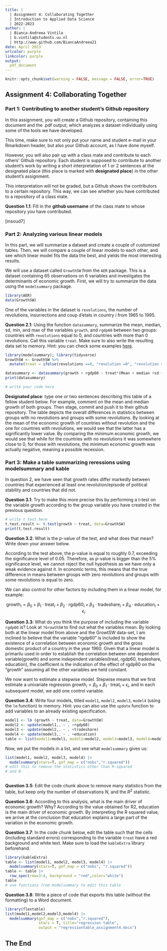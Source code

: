```yaml
---
title: | 
  | Assignment 4: Collaborating Together
  | Introduction to Applied Data Science
  | 2022-2023
author: |
  | Bianca-Andreea Vintila 
  | b.vintila@students.uu.nl
  | http://www.github.com/BiancaAndreea21
date: April 2023
urlcolor: purple
linkcolor: purple
output: 
  pdf_document
---
```


```r
knitr::opts_chunk$set(warning = FALSE, message = FALSE, error=TRUE)
```

## Assignment 4: Collaborating Together 

### Part 1: Contributing to another student's Github repository

In this assignment, you will create a Github repository, containing this document and the .pdf output, which analyzes a dataset individually using some of the tools we have developed. 

This time, make sure to not only put your name and student e-mail in your Rmarkdown header, but also your Github account, as I have done myself. 

However, you will also pair up with a class mate and contribute to each others' Github repository. Each student is supposed to contribute to another student's work by writing a short interpretation of 1 or 2 sentences at the designated place (this place is marked with **designated place**) in the other student's assignment. 

This interpretation will not be graded, but a Github shows the contributors to a certain repository. This way, we can see whether you have contributed to a repository of a class mate. 

**Question 1.1**: Fill in the __github username__ of the class mate to whose repository you have contributed. 

[msoud7]

### Part 2: Analyzing various linear models

In this part, we will summarize a dataset and create a couple of customized tables. Then, we will compare a couple of linear models to each other, and see which linear model fits the data the best, and yields the most interesting results.

We will use a dataset called `GrowthSW` from the `AER` package. This is a dataset containing 65 observations on 6 variables and investigates the determinants of economic growth. First, we will try to summarize the data using the `modelsummary` package. 

```r
library(AER)
data(GrowthSW)
```

One of the variables in the dataset is `revolutions`, the number of revolutions, insurrections and coup d'etats in country $i$ from 1965 to 1995.

**Question 2.1**: Using the function `datasummary`, summarize the mean, median, sd, min, and max of the variables `growth`, and `rgdp60` between two groups: countries with `revolutions` equal to 0, and countries with more than 0 revolutions. Call this variable `treat`. Make sure to also write the resulting data set to memory. Hint: you can check some examples [here](https://vincentarelbundock.github.io/modelsummary/articles/datasummary.html#datasummary).

```r
library(modelsummary); library(tidyverse)
GrowthSW <- GrowthSW %>% 
  mutate(treat = ifelse(revolutions ==0, "revolution =0", "revolution > 0"))

datasummary <- datasummary(growth + rgdp60 ~ treat*(Mean + median +sd + min + max), data = GrowthSW)
print(datasummary)

# write your code here
```

**Designated place**: type one or two sentences describing this table of a fellow student below. For example, comment on the mean and median growth of both groups. Then stage, commit and push it to their github repository. 
The table depicts the overall differences in statistics between groups with no revolutions and groups with some revolutions. By looking at the mean of the economic growth of countries without revolution and the one for countries with revolutions, we would see that the latter has a significantly lower value.  By comparing the minimum economic growth, we would see that while for the countries with no revolutions it was somewhere close to 0, for those with revolutions, the minimum economic growth was actually negative, meaning a possible recession.



### Part 3: Make a table summarizing reressions using modelsummary and kable

In question 2, we have seen that growth rates differ markedly between countries that experienced at least one revolution/episode of political stability and countries that did not. 

**Question 3.1**: Try to make this more precise this by performing a t-test on the variable growth according to the group variable you have created in the previous question. 

```r
# write t test here
t.test.result <- t.test(growth ~ treat, data=GrowthSW)
print(t.test.result)

```

**Question 3.2**: What is the $p$-value of the test, and what does that mean? Write down your answer below.

According to the test above, the p-value is equal to roughly 0.7, exceeding the significance level of 0.05. Therefore, as p-value is bigger than the 5% significance level, we cannot reject the null hypothesis as we have only a weak evidence against it. In economic terms, this means that the true difference in means between groups with zero revolutions and groups with some revolutions is equal to zero.

We can also control for other factors by including them in a linear model, for example:

$$
\text{growth}_i = \beta_0 + \beta_1 \cdot \text{treat}_i + \beta_2 \cdot \text{rgdp60}_i + \beta_3 \cdot \text{tradeshare}_i + \beta_4 \cdot \text{education}_i + \epsilon_i
$$

**Question 3.3**: What do you think the purpose of including the variable `rgdp60` is? Look at `?GrowthSW` to find out what the variables mean. 
  By looking both at the linear model from above and the GrowtSW data-set, I am inclined to believe that the variable "rgdp60" is included to show the existence of a correlation between economic growth and the gross domestic product of a country in the year 1960. Given that a linear model is primarilu used in order to establish the correlation between one dependent variable(growth) and some independent variables(treat, rgdp60, tradeshare, education), the coefficient is the indication of the effect of rgdp60 on the "growth" assuming all the other variables are held constant.


We now want to estimate a stepwise model. Stepwise means that we first estimate a univariate regression $\text{growth}_i = \beta_0 + \beta_1 \cdot \text{treat}_i + \epsilon_i$, and in each subsequent model, we add one control variable. 

**Question 3.4**: Write four models, titled `model1`, `model2`, `model3`, `model4` (using the `lm` function) to memory. Hint: you can also use the `update` function to add variables to an already existing specification.

```r
model1 <- lm (growth ~ treat, data=GrowthSW)
model2 <- update(model1,. ~ . +rgdp60)
model3 <- update(model2,. ~ . +tradeshare)
model4 <- update(model3,. ~ . +education)
table <- list(model1=model1, model2=model2, model3=model3, model4=model4)

```

Now, we put the models in a list, and see what `modelsummary` gives us:

```r
list(model1, model2, model3, model4) |>
  modelsummary(stars=T, gof_map = c("nobs","r.squared"))
# edit this to remove the statistics other than R-squared
# and N
 

```

**Question 3.5**: Edit the code chunk above to remove many statistics from the table, but keep only the number of observations $N$, and the $R^2$ statistic. 

**Question 3.6**: According to this analysis, what is the main driver of economic growth? Why?
According to the value obtained for R2, education is the main driver of economic growth. By interpreting the R squared value, we arrive at the conclusion that education explains a large part of the variation in the economic growth.

**Question 3.7**: In the code chunk below, edit the table such that the cells (including standard errors) corresponding to the variable `treat` have a red background and white text. Make sure to load the `kableExtra` library beforehand.

```r
library(kableExtra)
table <- list(model1, model2, model3, model4) |>
  modelsummary(stars=T, gof_map = c("nobs", "r.squared")) 
table <- table |>
  row_spec(row=3:4, background = "red",color="white")
table
# use functions from modelsummary to edit this table
```

**Question 3.8**: Write a piece of code that exports this table (without the formatting) to a Word document. 
```r
library(flextable)
list(model1,model2,model3,model4) |>
  modelsummary(gof_map = c("nobs","r.squared"),
               stars = T, title="regression table",
               output = "regressiontable_assignment4.docx")

```

## The End
